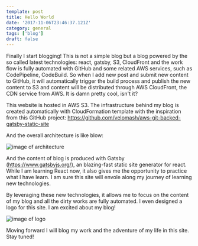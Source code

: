 ```yaml
---
template: post
title: Hello World
date: '2017-11-06T23:46:37.121Z'
category: general
tags: ['blog']
draft: false
---
```


Finally I start blogging! This is not a simple blog but a blog powered by the so called latest technologies: react, gatsby, S3, CloudFront and the work flow is fully automated with GitHub and some related AWS services, such as CodePipeline, CodeBuild. So when I add new post and submit new content to GitHub, it will automatically trigger the build process and publish the new content to S3 and content will be distributed through AWS CloudFront, the CDN service from AWS. It is damn pretty cool, isn't it?

This website is hosted in AWS S3. The infrastructure behind my blog is created automatically with CloudFormation template with the inspiration from this GitHub project: https://github.com/velomash/aws-git-backed-gatsby-static-site

And the overall architecture is like blow:

![image of architecture](https://raw.githubusercontent.com/velomash/aws-git-backed-gatsby-static-site/master/architecture.png)

And the content of blog is produced with Gatsby (https://www.gatsbyjs.org/), an blazing-fast static site generator for react. While I am learning React now, it also gives me the opportunity to practice what I have learn. I am sure this site will envole along my journey of learning new technologies.

By leveraging these new technologies, it allows me to focus on the content of my blog and all the dirty works are fully automated. I even designed a logo for this site. I am excited about my blog!

![image of logo](/static/images/logo.png)

Moving forward I will blog my work and the adventure of my life in this site. Stay tuned!
